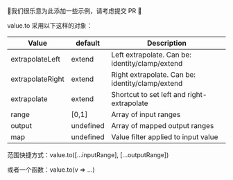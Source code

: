 🚧我们很乐意为此添加一些示例，请考虑提交 PR 🚧

value.to 采用以下这样的对象：

|Value|default|Description|
|-|-|-|
|extrapolateLeft|extend|Left extrapolate. Can be: identity/clamp/extend|
|extrapolateRight|extend|Right extrapolate. Can be: identity/clamp/extend|
|extrapolate|extend|Shortcut to set left and right-extrapolate|
|range|[0,1]|Array of input ranges|
|output|undefined|Array of mapped output ranges|
|map|undefined|Value filter applied to input value|

范围快捷方式：value.to([...inputRange], [...outputRange])

或者一个函数：value.to(v => ...)



